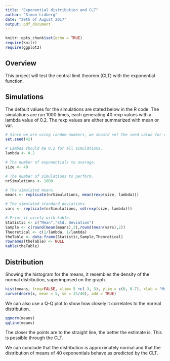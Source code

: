 ```yaml
---
title: "Exponential distribution and CLT"
author: "Simon Lidberg"
date: "29th of August 2017"
output: pdf_document
---
```


```r
knitr::opts_chunk$set(echo = TRUE)
require(knitr)
require(ggplot2)
```

## Overview  
This project will test the central limit theorem (CLT) with the exponential function.

## Simulations  
The default values for the simulations are stated below in the R code. The simulations are run 1000 times, each generating 40 rexp values with a lambda value of 0.2. The rexp values are either summarized with mean or var.

```r
# Since we are using random numbers, we should set the seed value for reproducability.
set.seed(42)

# Lambda should be 0.2 for all simulations.
lambda <- 0.2

# The number of exponentials to average.
size <- 40

# The number of simulations to perform.
nrSimulations <- 1000

# The simulated means.
means <- replicate(nrSimulations, mean(rexp(size, lambda)))

# The simulated standard deviations.
vars <- replicate(nrSimulations, sd(rexp(size, lambda)))

# Print it nicely with kable.
Statistic <- c("Mean","Std. Deviation")
Sample <- c(round(mean(means),2),round(mean(vars),2))
Theoretical <- c(1/lambda, 1/lambda)
theTable <- data.frame(Statistic,Sample,Theoretical)
rownames(theTable) <- NULL
kable(theTable)

```

## Distribution  
Showing the histogram for the means, it resembles the density of the normal distribution, superimposed on the graph.

```r
hist(means, freq=FALSE, xlim= 5 +c(-3, 3), ylim = c(0, 0.7), xlab = "Means of rexp(40, 1/lambda)", main = "Histogram of the simulated values")
curve(dnorm(x, mean = 5, sd = 25/40), add = TRUE)
```

We can also use a Q-Q plot to show how closely it correlates to the normal distribution.

```r
qqnorm(means)
qqline(means)
```

The closer the points are to the straight line, the better the estimate is.
This is possible through the CLT.

We can conclude that the distribution is approximately normal and that the distribution of means of 40 exponentials behave as predicted by the CLT.